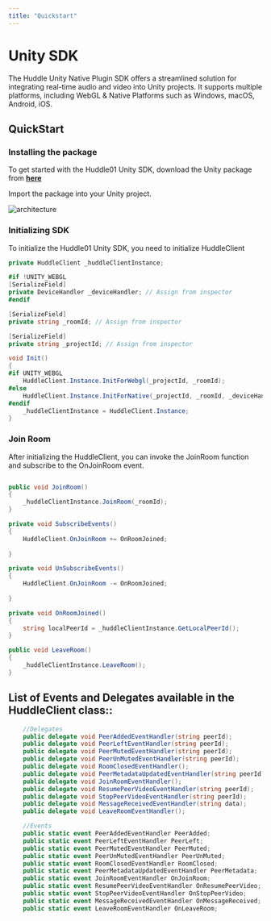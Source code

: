 ```yaml
---
title: "Quickstart"
---
```



# Unity SDK

The Huddle Unity Native Plugin SDK offers a streamlined solution for integrating real-time audio and video into Unity projects.
It supports multiple platforms, including WebGL & Native Platforms such as Windows, macOS, Android, iOS.

## **QuickStart**

### Installing the package

To get started with the Huddle01 Unity SDK, download the Unity package from **[here](https://github.com/AdhikSharma/Huddle01UnitySdk/releases)**

Import the package into your Unity project.

<Image
  src="/docs/images/HuddlePackageInstall.png"
  alt="architecture"
  width={1000}
  height={1000}
  quality={100}
  priority
  className="my-8"
/>

### Initializing SDK

To initialize the Huddle01 Unity SDK, you need to initialize HuddleClient

```csharp
private HuddleClient _huddleClientInstance;

#if !UNITY_WEBGL
[SerializeField]
private DeviceHandler _deviceHandler; // Assign from inspector
#endif

[SerializeField]
private string _roomId; // Assign from inspector

[SerializeField]
private string _projectId; // Assign from inspector

void Init()
{
#if UNITY_WEBGL
    HuddleClient.Instance.InitForWebgl(_projectId, _roomId);
#else
    HuddleClient.Instance.InitForNative(_projectId, _roomId, _deviceHandler);
#endif
    _huddleClientInstance = HuddleClient.Instance;
}

```


### Join Room

After initializing the HuddleClient, you can invoke the JoinRoom function and subscribe to the OnJoinRoom event.

```csharp

public void JoinRoom()
{
    _huddleClientInstance.JoinRoom(_roomId);
}

private void SubscribeEvents() 
{
    HuddleClient.OnJoinRoom += OnRoomJoined;
    
}

private void UnSubscribeEvents()
{
    HuddleClient.OnJoinRoom -= OnRoomJoined;
    
}

private void OnRoomJoined()
{
    string localPeerId = _huddleClientInstance.GetLocalPeerId();
}

public void LeaveRoom()
{
    _huddleClientInstance.LeaveRoom();
}

```

## List of Events and Delegates available in the HuddleClient class::

```csharp
    //Delegates
    public delegate void PeerAddedEventHandler(string peerId);
    public delegate void PeerLeftEventHandler(string peerId);
    public delegate void PeerMutedEventHandler(string peerId);
    public delegate void PeerUnMutedEventHandler(string peerId);
    public delegate void RoomClosedEventHandler();
    public delegate void PeerMetadataUpdatedEventHandler(string peerId);
    public delegate void JoinRoomEventHandler();
    public delegate void ResumePeerVideoEventHandler(string peerId);
    public delegate void StopPeerVideoEventHandler(string peerId);
    public delegate void MessageReceivedEventHandler(string data);
    public delegate void LeaveRoomEventHandler();

    //Events
    public static event PeerAddedEventHandler PeerAdded;
    public static event PeerLeftEventHandler PeerLeft;
    public static event PeerMutedEventHandler PeerMuted;
    public static event PeerUnMutedEventHandler PeerUnMuted;
    public static event RoomClosedEventHandler RoomClosed;
    public static event PeerMetadataUpdatedEventHandler PeerMetadata;
    public static event JoinRoomEventHandler OnJoinRoom;
    public static event ResumePeerVideoEventHandler OnResumePeerVideo;
    public static event StopPeerVideoEventHandler OnStopPeerVideo;
    public static event MessageReceivedEventHandler OnMessageReceived;
    public static event LeaveRoomEventHandler OnLeaveRoom;
```